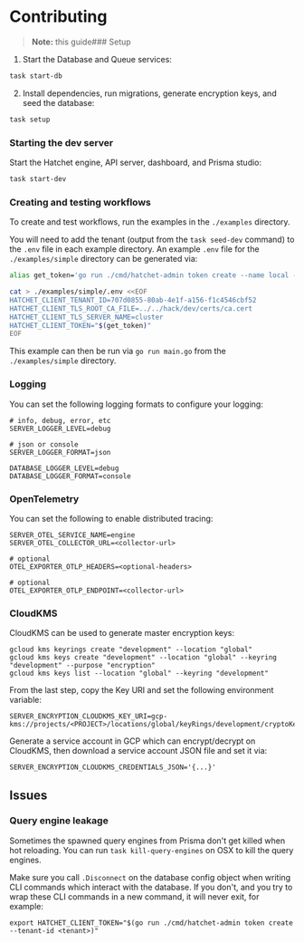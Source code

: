 # Contributing

> **Note:** this guide### Setup

1. Start the Database and Queue services:
```sh
task start-db
```

2. Install dependencies, run migrations, generate encryption keys, and seed the database:
```sh
task setup
```


### Starting the dev server

Start the Hatchet engine, API server, dashboard, and Prisma studio:

```sh
task start-dev
```

### Creating and testing workflows

To create and test workflows, run the examples in the `./examples` directory.

You will need to add the tenant (output from the `task seed-dev` command) to the `.env` file in each example directory. An example `.env` file for the `./examples/simple` directory can be generated via:

```sh
alias get_token='go run ./cmd/hatchet-admin token create --name local --tenant-id 707d0855-80ab-4e1f-a156-f1c4546cbf52'

cat > ./examples/simple/.env <<EOF
HATCHET_CLIENT_TENANT_ID=707d0855-80ab-4e1f-a156-f1c4546cbf52
HATCHET_CLIENT_TLS_ROOT_CA_FILE=../../hack/dev/certs/ca.cert
HATCHET_CLIENT_TLS_SERVER_NAME=cluster
HATCHET_CLIENT_TOKEN="$(get_token)"
EOF
```

This example can then be run via `go run main.go` from the `./examples/simple` directory.

### Logging

You can set the following logging formats to configure your logging:

```
# info, debug, error, etc
SERVER_LOGGER_LEVEL=debug

# json or console
SERVER_LOGGER_FORMAT=json

DATABASE_LOGGER_LEVEL=debug
DATABASE_LOGGER_FORMAT=console
```

### OpenTelemetry

You can set the following to enable distributed tracing:

```
SERVER_OTEL_SERVICE_NAME=engine
SERVER_OTEL_COLLECTOR_URL=<collector-url>

# optional
OTEL_EXPORTER_OTLP_HEADERS=<optional-headers>

# optional
OTEL_EXPORTER_OTLP_ENDPOINT=<collector-url>
```

### CloudKMS

CloudKMS can be used to generate master encryption keys:

```
gcloud kms keyrings create "development" --location "global"
gcloud kms keys create "development" --location "global" --keyring "development" --purpose "encryption"
gcloud kms keys list --location "global" --keyring "development"
```

From the last step, copy the Key URI and set the following environment variable:

```
SERVER_ENCRYPTION_CLOUDKMS_KEY_URI=gcp-kms://projects/<PROJECT>/locations/global/keyRings/development/cryptoKeys/development
```

Generate a service account in GCP which can encrypt/decrypt on CloudKMS, then download a service account JSON file and set it via:

```
SERVER_ENCRYPTION_CLOUDKMS_CREDENTIALS_JSON='{...}'
```

## Issues

### Query engine leakage

Sometimes the spawned query engines from Prisma don't get killed when hot reloading. You can run `task kill-query-engines` on OSX to kill the query engines.

Make sure you call `.Disconnect` on the database config object when writing CLI commands which interact with the database. If you don't, and you try to wrap these CLI commands in a new command, it will never exit, for example:

```
export HATCHET_CLIENT_TOKEN="$(go run ./cmd/hatchet-admin token create --tenant-id <tenant>)"
```
